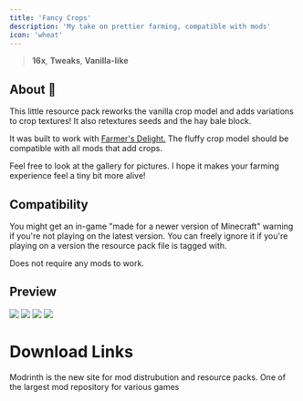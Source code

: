 ---
title: 'Fancy Crops'
description: 'My take on prettier farming, compatible with mods'
icon: 'wheat'
---

> <Icon icon="display" iconType="regular" /> **16x**, <Icon icon="pen-to-square" iconType="solid" /> **Tweaks**, <Icon icon="ice-cream" iconType="regular" /> **Vanilla-like**

## About 🌾
This little resource pack reworks the vanilla crop model and adds variations to crop textures! It also retextures seeds and the hay bale block.

It was built to work with [Farmer's Delight.](https://modrinth.com/mod/farmers-delight) The fluffy crop model should be compatible with all mods that add crops.

Feel free to look at the gallery for pictures. I hope it makes your farming experience feel a tiny bit more alive!

## Compatibility
You might get an in-game "made for a newer version of Minecraft" warning if you're not playing on the latest version. You can freely ignore it if you're playing on a version the resource pack file is tagged with.

Does not require any mods to work.

## Preview
<img NoZoom src="https://cdn.modrinth.com/data/UGEVQ6t9/images/1ab4422225a47fd6c9e3012fa59e34e4842b2eeb.jpeg"/>
<img NoZoom src="https://cdn.modrinth.com/data/UGEVQ6t9/images/40bacc19617b3357be524fee1897dc3121f6a4e8.jpeg"/>
<img NoZoom src="https://cdn.modrinth.com/data/UGEVQ6t9/images/45d71873a0d2c636f7507e8739b9196c3eb73bba.jpeg"/>
<img NoZoom src="https://cdn.modrinth.com/data/UGEVQ6t9/images/1c882fcb22d38019b5f540a494fc58cb47eb7bb3.jpeg"/>

# Download Links

<CardGroup cols={2}>
  <Card 
    title="Modrinth Download Link"
    icon= "download"
    href="https://modrinth.com/resourcepack/fancy-crops"
  >
    Modrinth is the new site for mod distrubution and resource packs.
  </Card>
  <Card
    title="Curseforge Download Link"
    icon="download"
    href="https://www.curseforge.com/minecraft/texture-packs/fancy-crops"
  >
    One of the largest mod repository for various games
  </Card>
</CardGroup>